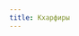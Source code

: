 ```yaml
---
title: Кхарфиры
---
```


<Audio fixed src="/menu/guidebook/races/kharfirs/Heilung - Othan.mp3" />

<ButtonCover title="Кхарфиры" src="/menu/guidebook/races/kharfirs/pic.jpg" author="Harteus" authorHref="https://harteus.tumblr.com/"/>
<BlockquoteBox attention text>
    <div center>
        Возникли они задолго до своего триумфа. *Но боги ли их создали?*
    </div>
    Прекрасные и кровавые, они, не имеющие души, подчас, кажется, единственные кто её заслуживают. Сильные из принципа, ревностные к старшим народам, кхарфиры не допустят, чтобы их народ вновь топтали, как раньше.

    <div center>
        Кхарфиры взяли от природы всё — воду, пищу, топливо, материалы, ***тело и разум***.
    </div>
</BlockquoteBox>
<BlockquoteBox warning text>
    Ввиду своей природы **крайне слабы перед друидами**. По причине отсутствия души **нечувствительны к влиянию шаманов**. Для кхарфиров не актуальны человеческие проклятия и болезни, но и своих им достаточно.
</BlockquoteBox>
*Кхарфиры находятся на начальной стадии интеграции в глобальное общество. Изучение иностранных языков даётся растениевидным тяжко.*

## История происхождения
Великий Исход стал причиной упадка для всего разумного народа. Но где старому приходит конец, мы видим начала нового. Десятки лет «новенькие» на мировой арене вырезали всякий люд, который посмеет встать на пути их экспансии. Набирая темпы разумности, кхарфиры вскоре осознали, что войной на весь мир идти всё-таки не стоит, но показали ему уже и так достаточно.

Сначала племена, через десяток лет вождества, а затем и города кхарфиров дали вторую жизнь андельским кратерам и руинам. Всё что осталось от уничтоженной империи востока они оживили, не разобрав ни кирпичика. Сегодня мы наблюдаем невероятное качественное и количественное увеличение, восход новой империи — Великой Афитры.

Древняя история кхарфиров неизвестна и ими самими не исследуется.

## Культура
Западные исследователи называют их «антропоморфная флора», себя же они называют просто — корни.

<BlockquoteBox>
    Кхарфиры верят, что Хсиина — бог всего живого, уговорил Ливанх — богиню всего сущего, чтобы та позволила наделить корни мифических злаковых полей Хсиины жизнью, и дыханием, и всем.
</BlockquoteBox>

На протяжении неисчислимых лет во всём мире кхарфиры классифицировались как полуразумные и редкие существа. В тот момент, когда кхарфиры стали совсем не редкими, потерялось и сомнение в их разумности. Потерялось за неимением выбора — те за несколько десятков лет сменили свои неказистые копья на замечательные авторские металлические клинки.

Важную роль в историю кхарфиров играли образовавшиеся относительно недавно великие города Афитры — Кхафра, Ливанти́х и Матра́н. Примечательны города тем, что в каждом из них кхарфиры развивались совершенно разными путями, благодаря чему сейчас представляют три однотипных, но всё же очень разных народа.

[→ Великие города Афитры](../../../navigation/geopolitics/states/afitra)

### Язык и Письменность
Все кхарфиры говорят на ктаавехте, большинство на нём к тому же еще и пишет. Диалекты севера и юга весомо различаются — носители только горного диалекта практически не понимают носителей лесного, но почти все кхарфиры знают как минимум три говора, покрывающих большую часть Афитры.

Среди культистов Ватфанны было замечено применение языка крат для тайных переговоров и ведения документации.

## Принципы 
* Кхарфиры не обладают душой, а значит и **не способны к магии**.
* **На технологическое развитие других народов, так же как и на магию, смотрят безразлично** — мясные расы развиваются по-своему и кхарфирам это стало ясно давно.
* Зато буквально **каждый кхарфир обладает друидическим потенциалом с рождения**, а некоторые боевые отряды специально обучаются друидизму, чтобы сопротивляться друидизму мясных рас.
* **Религия** кхарфиров обладает мифическим и примитивным характером. Легенды и пантеон разнятся в каждом крупном городе, но вера кхарфиров крепка, что вызывает немалочисленные междоусобные споры.
* **К власти кхарфиры относятся скептически** и посты занимают не из жажды власти, а из необходимости.
* **К рубке лесов относятся критически и осуждают.** Сами валят лес лишь в одной зоне повышенной охраны, мотивируемые нуждой и религией — в Ливантихе. Там, по поверью, растут деревья-жертвы кхархсины. Они, по поверью, вырастают из душ погибших мясных разумных, пытающихся после смерти обрести счастье родиться кхарфиром.
* Кхарфиры **не склонны к науке** и активному исследованию, но именно поэтому имеющиеся **знания и навыки оттачивают до совершенства**.

## Быт
* Большинство кхарфиров **способны самооплодотворяться**, засчёт намеренного и очень трудоёмкого процесса выращивания на теле разнополых цветов.
* Кхарфир, инициирующий **поиск партнёра**, распускает на выбраных местах несколько цветов, по цвету соответствующих его волосам.
* **Обряд бракосочетания** проводится посредством передачи выращенных на теле грибов и пересадки их на тело партнёра. Разноцветные грибы, вместо цветов, характеризуют занятых супругов, в то время как отсутствие цветов означает лишь нежелание искать партнёра.
* Двуполое размножение не подразумевает половое разделение общества, **кхарфиры не делятся на мужчин и женщин**, а их половая дифференциация весьма и весьма расплывчата. В семье супруги выполняют сугубо те роли, к которым лучше способны и которые больше приветствуют.
* **Похороны у кхарфиров не приняты.** Когда один погибает, его тело относят к какому-либо памятному месту: роще свадьбы, любимому дереву, либо вовсе оставляют на том же месте, что совсем не зазорно. Иногда это даже почетно, например, если старый мудрый кхарфир умирает в людном месте; приходящие на место смерти, либо просто проходящие мимо друзья и знакомые возлагают умершему свои цветки. Погибшие отряды и армии через десятилетия образуют молодые леса.

## Внешность
Основные этничности:
* **Ха́стфа** — жители Кхафры, фермеры, ремесленники и добытчики;
* **Хаитна́т** — жители Ливантиха, военное племя, жрецы и культисты;
* **Стии́на** — жители Матрана, металлурги и образованная армия.

*Крупнейшие этносы кхарфиров — это лишь одни из этносов кхарфиров. Племен великое множество, а межплеменное скрещивание возможно и весьма не редко.*

<BlockquoteBox overflow text>
    <AuthorPic src="/menu/guidebook/races/kharfirs/even-amundsen-the-root.jpg" left author="Even Amundsen" authorHref="https://www.artstation.com/mischeviouslittleelf" />

    ### Ха́стфа

    Земледельцы возвышенностей. В отличие от своих собратьев, покрытых корой того или иного вида, "кожа" хастфа больше походит на переплетение множества веточек самых разнообразных форм и видов.

    Гордо считают себя родоначальниками кхафры, недолюбливают стиина за их схожесть с людьми и редрехан, а к хаитнат относятся как к "силе, соседство с которой неприятно, но необходимо".

    Их рост: от 150 до 180см, вес в пределах 60-80кг. Жидкости в организме кхарфира меньше, чем в человеке такого же роста, но скелет и экзоскелет гораздо плотнее.
</BlockquoteBox>
<BlockquoteBox overflow text>
    <AuthorPic src="/menu/guidebook/races/kharfirs/alphabet-edit.jpg" left author="Alphabet" authorHref="https://www.artstation.com/super_hero" />

    ### Хаитна́т

    Хитиновые воины. Их внешние ткани покрывает кора, подобная древесной, но гораздо более мягкая. Подобно обряду инициации, молодые, способные к войне и желающие воевать, удаляют свою естественную броню в пользу толстой древесной коры, добытой в чаще Ливантиха. Там же, в низовьях рек, опытные солдаты империи добывают панцыри животных для своей новой брони, взамен древесной. Самые лучшие воины получают право заказать доспех у металлургов стиина.

    В отличие от других народов кхарфиров, **Хаитнат — это племя, со своей иерархией и самоуправлением**. В племени действует т.н. военная демократия: взрослые, способные к войне и свободные кхарфиры принимают участие в сходбище со своими доспехами и оружием.

    <BlockquoteBox center text>
        **Иерархия на сходбище проста:**
        
        <div center>
            Металлическая броня
            ⇓
            Панцырная броня
            ⇓
            Древесная броня
            ⇓
            Юношеская броня
        </div>
        

        К материалу и качеству оружия никаких вопросов нет и быть не может — каждый воин сам решает, что ему сподручнее.
    </BlockquoteBox>

    Самые крупные и опасные из кхарфиров. Их рост разнообразен, но порой достигает **190см**, а **вес в пределах 100-150кг**, в зависимости от количества естественной брони.
</BlockquoteBox>
<BlockquoteBox text>
    <AuthorPic src="/menu/guidebook/races/kharfirs/oksana-kerro-.jpg" left author="Oksana Kerro" authorHref="https://www.artstation.com/kueshka" />

    ### Стии́на

    Металлурги. Властители бронзы и самородной латуни. Наименее защищённые от природы, **они сами изготавливают себе броню из орихалка**. Их внешние ткани плотны, но гладки, подобно бамбуку, и всё-таки недостаточно крепки, чтобы активно участвовать в боевых действиях.

    **Считаются самыми красивыми из кхарфиров** как среди них самих, так и среди мясных народов. Другие кхарфиры свою зависть давят гордостью и патриотизмом.

    Рост: от **150 до 170см**, вес в пределах **60-80кг**. В ходе работы и ношения доспехов развивают крепкую мускулатуру.
</BlockquoteBox>

Всех кхарфиров объединяет наличие на поверхности их тел разнообразных растений, с которыми они сосуществуют в симбиозе. Кхарфиры питаются как растительной, так и пищей животного происхождения, но **фотосинтез позволяет не страдать от голода в два раза дольше чем обычно**, зависимо, конечно, от индивидуальных особенностей метаболизма.

**Одежду кхарфирам часто заменяют растущие на теле растения**, но некоторые предпочитают в дополнение или даже вместо них носить обычное хлопковое тряпье. Особенно тканевую одежду любят стиина, но можно встретить и женщину из хастфа в платье. Хаитнат же очень редко предпочитают естественной или искусственной броне обычную одежду.

**Вместо крови из жил кхарфиров течет хсис**, кхарфировый сок, подобный соку кампешевого дерева, красный по-началу, но окисляющийся до чёрного-фиолетового.

## Примеры имён
Кхарфиры используют уникальные имена. К подчиненному или младшему могут обратиться, приставив перед именем название племени-рода. Фамилии и отчества в культуре кхарфиров отсутствуют.

<Table content={[
            ["Этнос", "Маскулинные имена", "Феминные имена"],
            ["Хастфа", "Нартфанна, Гхат, Артаррья;", "Рихве́йн, Нигáрн, Матáрд;"],
            ["Хаитнат", "Найрадда, Нийдаретт, Кийвинго;", "Эхте́рр, Летейт, Вир;"],
            ["Стиина", "Кроно, Аймахго, Герриенна;", "Дейте́р, Инко́стэ, Тоно;"],
        ]}/>

<div center>
    Это никаким образом не строгие правила, но исторически и статистически наиболее подходящие варианты для осведомлённости.
</div>

<Details summary="Подробности для самых инстересующихся">
    * **Хастфа**: любят нежные и регулярные переходы между согласными и гласными. Феминные имена оканчивают на закрытый слог, а маскулинные на открытый.
    * **Хаитнат**: эксперссивно обращаются с согласными, произносят их громче, четче и тверже, а имена традиционно заканчиваются на "твёрдый" закрытый слог.
    * **Стиина**: предпочитают имена с более чем одним слогом и оканчивающиеся на открытый слог.
</Details>

<div center>
    Ключевые слова для поиска артов — fantasy anthropomorphic plant, fantasy humanoid plant
</div>